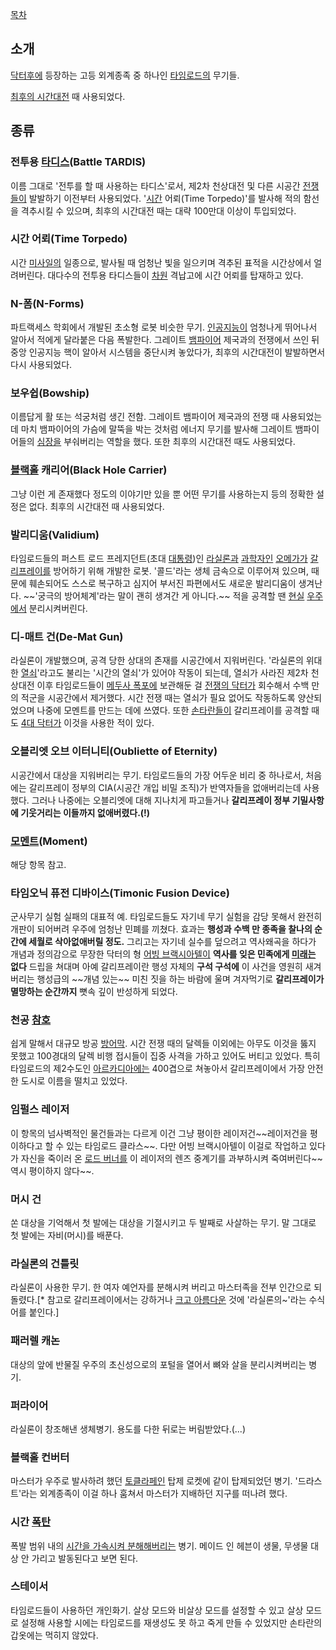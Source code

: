 [[목차]]
== 소개 ==
[[닥터후]]에 등장하는 고등 외계종족 중 하나인 [[타임로드]]의 무기들.

[[시간 전쟁|최후의 시간대전]] 때 사용되었다.

== 종류 ==
=== 전투용 [[타디스]](Battle TARDIS) ===
이름 그대로 '전투를 할 때 사용하는 타디스'로서, 제2차 천상대전 및 다른 시공간 [[전쟁]]들이 발발하기 이전부터 사용되었다. '[[시간]] 어뢰(Time Torpedo)'를 발사해 적의 함선을 격추시킬 수 있으며, 최후의 시간대전 때는 대략 100만대 이상이 투입되었다.

=== 시간 어뢰(Time Torpedo) ===
시간 [[미사일]]의 일종으로, 발사될 때 엄청난 빛을 일으키며 격추된 표적을 시간상에서 얼려버린다. 대다수의 전투용 타디스들이 [[차원]] 격납고에 시간 어뢰를 탑재하고 있다.

=== N-폼(N-Forms) ===
파트랙세스 학회에서 개발된 초소형 로봇 비슷한 무기. [[인공지능]]이 엄청나게 뛰어나서 알아서 적에게 달라붙은 다음 폭발한다. 그레이트 [[뱀파이어]] 제국과의 전쟁에서 쓰인 뒤 중앙 인공지능 핵이 알아서 시스템을 중단시켜 놓았다가, 최후의 시간대전이 발발하면서 다시 사용되었다.

=== 보우쉽(Bowship) ===
이름답게 활 또는 석궁처럼 생긴 전함. 그레이트 뱀파이어 제국과의 전쟁 때 사용되었는데 마치 뱀파이어의 가슴에 말뚝을 박는 것처럼 에너지 무기를 발사해 그레이트 뱀파이어들의 [[심장]]을 부숴버리는 역할을 했다. 또한 최후의 시간대전 때도 사용되었다.

=== [[블랙홀]] 캐리어(Black Hole Carrier) ===
그냥 이런 게 존재했다 정도의 이야기만 있을 뿐 어떤 무기를 사용하는지 등의 정확한 설정은 없다. 최후의 시간대전 때 사용되었다.

=== 발리디움(Validium) ===
타임로드들의 퍼스트 로드 프레지던트(초대 [[대통령]])인 [[라실론]]과 [[과학자]]인 [[오메가(닥터후)|오메가]]가 [[갈리프레이]]를 방어하기 위해 개발한 로봇. '콜드'라는 생체 금속으로 이루어져 있으며, 때문에 훼손되어도 스스로 복구하고 심지어 부서진 파편에서도 새로운 발리디움이 생겨난다. ~~'궁극의 방어체계'라는 말이 괜히 생겨간 게 아니다.~~ 적을 공격할 땐 [[현실]] [[우주]]에서 분리시켜버린다.

=== 디-매트 건(De-Mat Gun) ===
라실론이 개발했으며, 공격 당한 상대의 존재를 시공간에서 지워버린다. '라실론의 위대한 [[열쇠]]'라고도 불리는 '시간의 열쇠'가 있어야 작동이 되는데, 열쇠가 사라진 제2차 천상대전 이후 타임로드들이 [[메두사 폭포]]에 보관해둔 걸 [[전쟁의 닥터]]가 회수해서 수백 만의 적군을 시공간에서 제거했다. 시간 전쟁 때는 열쇠가 필요 없어도 작동하도록 양산되었으며 나중에 모멘트를 만드는 데에 쓰였다. 또한 [[손타란]]들이 갈리프레이를 공격할 때도 [[4대 닥터]]가 이것을 사용한 적이 있다.

=== 오블리엣 오브 이터니티(Oubliette of Eternity) ===
시공간에서 대상을 지워버리는 무기. 타임로드들의 가장 어두운 비리 중 하나로서, 처음에는 갈리프레이 정부의 CIA(시공간 개입 비밀 조직)가 반역자들을 없애버리는데 사용했다. 그러나 나중에는 오블리엣에 대해 지나치게 파고들거나 '''갈리프레이 정부 기밀사항에 기웃거리는 이들까지 없애버렸다.(!)'''

=== [[모멘트(닥터후)|모멘트]](Moment) ===
해당 항목 참고.

=== 타임오닉 퓨전 디바이스(Timonic Fusion Device) ===
군사무기 실험 실패의 대표적 예. 타임로드들도 자기네 무기 실험을 감당 못해서 완전히 개판이 되어버려 우주에 엄청난 민폐를 끼쳤다. 효과는 '''행성과 수백 만 종족을 찰나의 순간에 세월로 삭아없애버릴 정도.''' 그리고는 자기네 실수를 덮으려고 역사왜곡을 하다가 개념과 정의감으로 무장한 닥터의 형 [[어빙 브랙시아텔]]이 '''역사를 잊은 민족에게 [[미래]]는 없다''' 드립을 쳐대며 아예 갈리프레이란 행성 자체의 '''구석 구석에''' 이 사건을 영원히 새겨버리는 행성급의 ~~개념 있는~~ 미친 짓을 하는 바람에 울며 겨자먹기로 '''갈리프레이가 멸망하는 순간까지''' 뼛속 깊이 반성하게 되었다.

=== 천공 [[참호]] ===
쉽게 말해서 대규모 방공 [[방어막]]. 시간 전쟁 때의 달렉들 이외에는 아무도 이것을 뚫지 못했고 100경대의 달렉 비행 접시들이 집중 사격을 가하고 있어도 버티고 있었다. 특히 타임로드의 제2수도인 [[아르카디아]]에는 400겹으로 쳐놓아서 갈리프레이에서 가장 안전한 도시로 이름을 떨치고 있었다.

=== 임펄스 레이저 ===
이 항목의 넘사벽적인 물건들과는 다르게 이건 그냥 평이한 레이저건~~레이저건을 평이하다고 할 수 있는 타임로드 클라스~~. 다만 어빙 브랙시아텔이 이걸로 작업하고 있다가 자신을 죽이러 온 [[로드 버너]]를 이 레이저의 렌즈 중계기를 과부하시켜 죽여버린다~~역시 평이하지 않다~~.
=== 머시 건 ===
쏜 대상을 기억해서 첫 발에는 대상을 기절시키고 두 발째로 사살하는 무기. 말 그대로 첫 발에는 자비(머시)를 배푼다.

=== 라실론의 건틀릿 ===
라실론이 사용한 무기. 한 여자 예언자를 분해시켜 버리고 마스터족을 전부 인간으로 되돌렸다.[* 참고로 갈리프레이에서는 강하거나 [[크고 아름다운]] 것에 '라실론의~'라는 수식어를 붙인다.]

=== 패러렐 캐논 ===
대상의 앞에 반물질 우주의 초신성으로의 포털을 열어서 뼈와 살을 분리시켜버리는 병기.

=== 퍼라이어 ===
라실론이 창조해낸 생체병기. 용도를 다한 뒤로는 버림받았다.(...)

=== 블랙홀 컨버터 ===
마스터가 우주로 발사하려 했던 [[토클라페인]] 탑제 로켓에 같이 탑제되었던 병기. '드라스트'라는 외계종족이 이걸 하나 훔쳐서 마스터가 지배하던 지구를 떠나려 했다.

=== 시간 [[폭탄]] ===
폭발 범위 내의 [[메이드 인 헤븐(죠죠의 기묘한 모험)|시간을 가속시켜 분해]]해버리는 병기. 메이드 인 헤븐이 생물, 무생물 대상 안 가리고 발동된다고 보면 된다.

=== 스테이서 ===
타임로드들이 사용하던 개인화기. 살상 모드와 비살상 모드를 설정할 수 있고 살상 모드로 설정해 사용할 시에는 타임로드를 재생성도 못 하고 죽게 만들 수 있었지만 손타란의 갑옷에는 먹히지 않았다.

